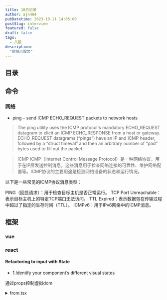 ```yaml
---
title: 10月记录
author: ajn404
pubDatetime: 2023-10-11 14:05:00
postSlug: interview
featured: false
draft: false
tags:
  - 八股
description:
  "前端八股文"
---
```


## 目录

## 命令

### 网络

- ping – send ICMP ECHO_REQUEST packets to network hosts
>  The ping utility uses the ICMP protocol's mandatory ECHO_REQUEST datagram to elicit an ICMP ECHO_RESPONSE from a host or gateway.  ECHO_REQUEST datagrams
     (“pings”) have an IP and ICMP header, followed by a “struct timeval” and then an arbitrary number of “pad” bytes used to fill out the packet. 

> ICMP
ICMP（Internet Control Message Protocol）是一种网络协议，用于在IP层发送控制消息。这些消息用于检查网络连接的可靠性、维护网络配置等。ICMP协议的主要用途是检测网络设备的状态和运行情况。

以下是一些常见的ICMP协议消息类型：

PING（回显请求）：用于检查目标主机是否正常运行。
TCP Port Unreachable：表示目标主机上的特定TCP端口无法访问。
TTL Expired：表示数据包在传输过程中超过了指定的生存时间（TTL）。
ICMPv6：用于IPv6网络中的ICMP消息。

## 框架

### vue



### react

#### Refactoring to input with State

- 1.Identify your component’s different visual states

通过props控制虚拟dom

<details>
<summary>from.tsx</summary>
```tsx
export default function Form({
  status = 'empty'
}) {
  if (status === 'success') {
    return <h1>That's right!</h1>
  }
  return (
    <>
      <h2>City quiz</h2>
      <p>
        In which city is there a billboard that turns air into drinkable water?
      </p>
      <form>
        <textarea disabled={
          status === 'submitting'
        } />
        <br />
        <button disabled={
          status === 'empty' ||
          status === 'submitting'
        }>
          Submit
        </button>
        {status === 'error' &&
          <p className="Error">
            Good guess but a wrong answer. Try again!
          </p>
        }
      </form>
      </>
  );
}
```
</details>

<details>
<summary>App.ts</summary>
```ts
import Form from './Form.js';

let statuses = [
  'empty',
  'typing',
  'submitting',
  'success',
  'error',
];

export default function App() {
  return (
    <>
      {statuses.map(status => (
        <section key={status}>
          <h4>Form ({status}):</h4>
          <Form status={status} />
        </section>
      ))}
    </>
  );
}
```
</details>


- 2.Determine what triggers those state changes
- 3.Represent the state in memory with useState

```js
const [answer, setAnswer] = useState('');
const [error, setError] = useState(null);
```

- 4.Remove any non-essential state variables 
- 5 .Connect the event handlers to set state

<details>
<summary>App.ts</summary>

```ts
import { useState } from 'react';

export default function Form() {
  const [answer, setAnswer] = useState('');
  const [error, setError] = useState(null);
  const [status, setStatus] = useState('typing');

  if (status === 'success') {
    return <h1>That's right!</h1>
  }

  async function handleSubmit(e) {
    e.preventDefault();
    setStatus('submitting');
    try {
      await submitForm(answer);
      setStatus('success');
    } catch (err) {
      setStatus('typing');
      setError(err);
    }
  }

  function handleTextareaChange(e) {
    setAnswer(e.target.value);
  }

  return (
    <>
      <h2>City quiz</h2>
      <p>
        In which city is there a billboard that turns air into drinkable water?
      </p>
      <form onSubmit={handleSubmit}>
        <textarea
          value={answer}
          onChange={handleTextareaChange}
          disabled={status === 'submitting'}
        />
        <br />
        <button disabled={
          answer.length === 0 ||
          status === 'submitting'
        }>
          Submit
        </button>
        {error !== null &&
          <p className="Error">
            {error.message}
          </p>
        }
      </form>
    </>
  );
}

function submitForm(answer) {
  // Pretend it's hitting the network.
  return new Promise((resolve, reject) => {
    setTimeout(() => {
      let shouldError = answer.toLowerCase() !== 'lima'
      if (shouldError) {
        reject(new Error('Good guess but a wrong answer. Try again!'));
      } else {
        resolve();
      }
    }, 1500);
  });
}
```
</details>

#### [useReducer](https://react.dev/learn/extracting-state-logic-into-a-reducer#comparing-usestate-and-usereducer)

## canvas

### 绘制三角形或多边形


<details>
<summary>index.js</summary>
```js
   const canvas = document.getElementById('myCanvas');
   const ctx = canvas.getContext('2d');
   // 绘制三角形
   ctx.beginPath();
   ctx.moveTo(10, 10);
   ctx.lineTo(50, 100);
   ctx.lineTo(10, 150);
   ctx.closePath();
   ctx.fillStyle = 'blue';
   ctx.fill();

   // 绘制多边形
   ctx.beginPath();
   ctx.moveTo(150, 10);
   ctx.lineTo(200, 50);
   ctx.lineTo(150, 100);
   ctx.lineTo(100, 50);
   ctx.closePath();
   ctx.fillStyle = 'red';
   ctx.fill();
```

</details>
<canvas id="myCanvas" class="h-[100px] w-[100px] bg-[#000]"/>

## 基础

### 防抖

 n 秒内函数只会执行一次
```js
function debounce(fn, timing) {
  let timer;
  return function() {
    clearTimeout(timer);
    timer = setTimeout(() => {
      fn();
    }, timing);
  }
}
```
常用于限制函数的执行频率，从而提高性能。例如，在滚动事件处理程序中，可能会触发一个函数来重新获取页面内容，但这个函数可能会被频繁触发，导致性能下降。使用 throttle 函数可以解决这个问题，确保在滚动事件触发后的 timing 时间间隔内只执行一次函数。

```
const debounce = (fn, delay) => {
    let timer;
    return ()=>{
        clearTimeout(timer);
        timer = setTimeout(()=>{
            fn();
        }, delay);
    }
}
```

常用于避免事件处理程序或函数被频繁触发，从而提高性能。例如，在搜索输入框中，当用户输入时，可能会触发一个搜索函数，但这个函数可能会被频繁触发，导致性能下降。使用 debounce 函数可以解决这个问题，确保搜索函数只在用户停止输入后的 delay 毫秒后执行。

### 节流

```js
function throttle(fn, timing) {
  let trigger;
  return function() {
    if (trigger) return;
    trigger = true;
    fn();
    setTimeout(() => {
      trigger = false;
    }, timing);
  }
}
```


### Async/Await 如何通过同步的方式实现异步

generate 

```js
var fetch = require("node-fetch");

function *gen() { // 这里的 * 可以看成 async
  var url = "https://api.github.com/users/github";
  var result = yield fetch(url); // 这里的 yield 可以看成 await
  console.log(result.bio);
}

var g = gen();
var result = g.next();
result.value.then(data => data.json()).then(data  => g.next(data));
```

### 实现(5).add(3).minus(2)功能

```js
Number.prototype.add = function(num) {
    return this+num
}
Number.prototype.minus = function(num) {
    return this-num
}
Number.prototype.multiply = function(num) {
    return this*num
}
Number.prototype.divide = function(num) {
    return this/num
}
```

### 1=='1'

在JavaScript中，当你将一个字符串（如 "1"）与一个整数（如 1）进行比较时，JavaScript会自动将字符串转换为数字类型。这种隐式类型转换通常被称为类型转换。

在这个例子中，1 == '1' 的结果为 true，因为JavaScript将字符串 "1" 转换为数字 1，然后比较它们是否相等。

这种隐式类型转换可能会导致一些问题，因为它可能会导致意外的错误。例如，如果你将一个字符串（如 "1"）传递给一个接受整数参数的函数，但该函数在处理该参数时没有考虑到可能的数据类型，那么可能会导致错误。

为了避免这种情况，你可以显式地将字符串转换为数字类型，例如：

```js
const str = "1";
const num = parseInt(str, 10); // 将字符串转换为数字，第二个参数指定数字的进制（10表示十进制）

if (num == 1) {
 console.log("true");
}
```

或者，如果你要将数字类型转换为字符串类型，可以使用 toString() 方法：

```
const num = 1;
const str = num.toString(); // 将数字转换为字符串

if (str == "1") {
 console.log("true");
}
```

总之，为了避免隐式类型转换可能带来的问题，最好是在比较和转换数据时显式地使用适当的类型转换方法。

### 变量提升,块级作用域

```js
for(var i =0;i<10;++i){
setTimeout(()=>{console.log(i)})
                      }

                      //10*10
```

```js
for(let i =0;i<10;++i){
setTimeout(()=>{console.log(i)})
                      }

                      //0-9
```


或者直接使用立即执行函数 IIFEFE

```js
for(var i =0;i<10;++i){
setTimeout(()=>{console.log(i)})
                      }

                      //10*10

```

### 没有宏任务了？

微任务队列（micro task queue）是一种用于处理异步操作的技术，它允许在浏览器执行JavaScript代码时能够同时处理多个任务。这些任务可以是任何需要长时间运行或需要等待的数据库操作、AJAX请求或其他异步操作。

在现代浏览器中，有一个内置的微任务队列，称为Promise。当使用async/await或async函数时，浏览器会自动使用Promise来处理异步操作。Promise是一种状态机，它可以记住之前完成的任务，并在新任务完成时更新其状态。

除了Promise，还有其他一些库和框架，如setTimeout、setInterval、requestAnimationFrame等，也可以用于创建微任务队列。这些库提供了一些更高级的功能，如错误处理、任务取消等。

总之，微任务队列是处理异步操作的一种强大技术，它允许浏览器在执行JavaScript代码时同时处理多个任务，从而提高应用程序的性能和响应能力。

[看这里](https://www.jsv9000.app/)


### 数组的reduce方法

### 闭包：闭包是指一个函数可以访问其词法环境中的变量，即使函数执行完毕，这些变量仍然占用内存。

JavaScript闭包是指一个函数可以访问其词法环境中的变量，即使函数执行完毕，这些变量仍然占用内存。闭包可以实现以下功能：

- 私有变量和函数：通过闭包，可以将函数内部的变量和函数封装为私有，防止外部访问。
- 保持变量状态：闭包可以保存函数外部变量的一个副本，即使函数外部变量被重新赋值，闭包中的变量仍然保持之前的状态。
- 实现柯里化（Currying）：柯里化是指将多参数函数转换为一系列单参数函数的过程，闭包可以帮助实现柯里化。
- 实现事件处理程序和回调函数：闭包可以实现事件处理程序和回调函数，这些函数可以访问事件处理程序的上下文对象和事件对象。
- 实现模块化：通过闭包，可以将一组相关的函数和数据封装到一个对象中，从而实现模块化。

总之，闭包是JavaScript中一种强大的编程技术，可以帮助实现私有变量和函数、保持变量状态、实现柯里化、事件处理程序和回调函数、模块化等功能。

todo



### gc
浏览器 garbage collection（GC）机制是指浏览器在运行时自动清理内存的机制。它是一种优化技术，旨在释放不再需要的内存，从而提高应用程序的性能和响应能力。

浏览器GC机制的主要目的是：

清除不再使用的对象和内存。
释放内存，以便为新的对象分配更多的空间。
减少内存碎片。
浏览器GC机制的实现方式因浏览器而异，但通常包括以下几个步骤：

标记阶段：标记所有活动对象，并将它们划分为可回收和不可回收两部分。
引用阶段：清除所有不可回收对象的引用，使它们变得可回收。
清理阶段：回收所有可回收对象。
需要注意的是，浏览器GC机制不是实时的，而是在一定时间间隔内自动执行。浏览器GC机制的执行时间通常取决于浏览器和操作系统的性能，以及应用程序的内存使用情况。

总之，浏览器GC机制是指浏览器在运行时自动清理内存的机制，旨在释放不再需要的内存，从而提高应用程序的性能和响应能力。


内存泄漏是指在应用程序中，由于某些原因，导致内存分配不正确，导致内存占用无法被垃圾回收器回收。这可能会导致应用程序崩溃、性能下降或内存不足等问题。

内存泄漏通常是由于以下原因之一：

- 全局变量：在函数外部声明的变量成为全局变量，即使函数执行完毕，全局变量仍然占用内存。
- 闭包：闭包是指一个函数可以访问其词法环境中的变量，即使函数执行完毕，这些变量仍然占用内存。
- 循环引用：两个对象互相引用，导致内存占用无法被垃圾回收器回收。
- 定时器：定时器没有正确地清除，导致内存占用无法被垃圾回收器回收。
- 未清除的DOM元素：未正确清除的DOM元素占用内存，导致内存占用无法被垃圾回收器回收。
- 未清除的CSS样式：未正确清除的CSS样式占用内存，导致内存占用无法被垃圾回收器回收。


### v-for 的key

在 Vue 中，使用 v-for 指令遍历数组或其他可迭代对象时，需要提供一个唯一的标识符（key）来标识每个元素。这个 key 用于跟踪每个元素的状态，从而在数据发生变化时能够正确地更新视图。

*key 的作用类似于 CSS 选择器，它可以帮助 Vue 更准确地找到需要更新的元素，从而提高性能。当数据发生变化时，Vue 可以通过比较新旧数据中的 key 值来判断哪些元素需要更新，哪些可以复用。*

在 Vue 2 中，key 默认使用数组的索引值作为 key。在 Vue 3 中，key 默认为数组的第一个属性或对象的唯一属性。


### 301与302

状态码 302 和 301 是 HTTP 协议中用来表示重定向的两种状态码。

状态码 302 Found（找到）表示请求的资源已经被临时移动到另一个位置，并且将来可能会将返回这个资源。新的资源位置会在 HTTP 头部中的 "Location" 字段中给出。客户端应该在收到 302 响应时，重新发起请求到指定的新位置。

状态码 301 Moved Permanently（永久移动）表示请求的资源已经被永久移动到另一个位置。客户端应该在收到 301 响应时，将旧资源的位置记录下来，并将新的位置作为 future requests 的默认位置。

HTTP 头部中的 "Location" 字段用于告诉客户端重定向的目标 URL。客户端收到 302 响应时，应该在下次请求时使用这个 URL。客户端收到 301 响应时，应该在下次请求时使用这个 URL，并将旧资源的位置记录下来。

需要注意的是，状态码 302 和 301 的区别在于，当客户端收到 302 响应时，它需要重新发起请求；而当客户端收到 301 响应时，它不需要重新发起请求，因为资源已经被永久移动。因此，在实际应用中，可以根据具体需求选择使用 302 或 301 来进行重定向。



### js用reduce反转字符串

在 JavaScript 中，可以使用数组的 reduce() 方法来反转字符串。reduce() 方法接受一个回调函数作为参数，回调函数有四个参数：累加器（accumulator），当前值（currentValue），当前索引（currentIndex），源数组（array）。回调函数的返回值将作为累加器的新值，最后 reduce() 方法返回累加器的结果。

下面是一个使用 reduce() 方法反转字符串的示例：

```js
const str = 'Hello, world!';
const reversedStr = str.split('').reduce((accumulator, currentValue) => {
 return currentValue + accumulator;
}, '');

console.log(reversedStr); // 输出：!dlrow ,olleH
```

在这个示例中，我们首先将字符串分割成数组，然后使用 reduce() 方法将数组中的每个元素从后向前拼接成一个新的字符串。回调函数的第一个参数 accumulator 表示累加器，它初始值为空字符串。每次迭代时，回调函数将当前值 currentValue 添加到累加器的末尾，然后将累加器的新值赋值给 accumulator。最后，reduce() 方法返回累加器的结果，即反转后的字符串。

需要注意的是，reduce() 方法只能接受一个累加器参数，因此不能直接将字符串作为第一个参数传递给 reduce() 方法。我们需要先将字符串分割成数组，然后将数组作为参数传递给 reduce() 方法。




## 场景

### 控制多人同时编辑的技术

- 实时数据库（Real-time Database）：使用实时数据库，如 Firebase 或 RealtimeDB，可以将数据实时同步到多个客户端。这使得用户可以在多个设备上实时查看和编辑相同的数据。
- 实时通信服务（Real-time Communication Services）：使用实时通信服务，如 Google Hangouts、Microsoft Teams 或 Slack，可以在多个设备上实时沟通和协作。这使得用户可以在多个浏览器窗口中同时编辑和讨论同一个文档。
- 实时应用程序（Real-time Applications）：使用实时应用程序，如 Google Docs、Microsoft Word 或 Google Sheets，可以在多个设备上实时编辑和查看同一个文档。这使得用户可以在多个浏览器窗口中同时编辑和查看同一个文档。
- 分布式计算（Distributed Computing）：使用分布式计算，如 Apache Spark、Hadoop 或 Flink，可以将数据实时同步到多个节点，以便在多台计算机上实时处理和分析数据。
- 分布式文件系统（Distributed File System）：使用分布式文件系统，如 Amazon S3、Google Cloud Storage 或 Azure Blob Storage，可以将文件实时同步到多个节点，以便在多台计算机上实时访问和编辑文件。

这些技术都可以实现多人同时编辑，具体选择哪种技术取决于具体应用的需求和场景。

### 项目如何防止xss攻击，分前后端角度

防止XSS攻击（跨站脚本攻击）的方法有很多，下面是前后端分别可以采取的措施：

前端防止XSS攻击：

- 使用浏览器的内置过滤器：浏览器会自动过滤掉大部分XSS攻击，如 script 等特殊字符。
- 使用编码：将用户输入的数据进行编码，如 escape() 或 encodeURIComponent()，使其不能被解释为恶意脚本。
- 使用标签属性：将用户输入的数据作为属性值，而不是作为标签内容，这样可以减少被解释为恶意脚本的可能。
- 使用自定义模板引擎：自定义模板引擎可以对用户输入进行更严格的过滤，防止XSS攻击。
- 使用输入验证：对用户输入进行验证，确保输入的数据符合预期的格式和范围。
- 使用输出过滤器：对输出数据进行过滤，确保输出数据中不包含任何恶意脚本。

后端防止XSS攻击：

- 使用编码库：使用编码库，如PHP的htmlspecialchars()，可以自动过滤掉恶意脚本。
- 使用参数化查询：使用参数化查询，可以防止SQL注入攻击，同时防止XSS攻击。
- 使用输出过滤器：对输出数据进行过滤，确保输出数据中不包含任何恶意脚本。
- 使用过滤库：使用过滤库，如PHP的filter_var()，可以对用户输入进行更严格的过滤，防止XSS攻击。
- 使用输入验证：对用户输入进行验证，确保输入的数据符合预期的格式和范围。
- 使用输出编码：对输出数据进行编码，可以防止被解释为恶意脚本。

总之，前后端都要采取一系列措施来防止XSS攻击，以确保用户输入的安全性。




## 浏览器渲染原理


浏览器的渲染原理可以简单地描述为以下几个步骤:

### 解析 HTML:

浏览器将 HTML 文档解析成 DOM(文档对象模型)树,以便浏览器可以理解和操作 HTML 元素。

浏览器解析 HTML 时使用的方案主要有两种：SAX 和 DOM。

SAX（Simple API for XML）解析器：SAX 解析器是一种基于事件驱动的解析方式，它会将 HTML 文件分割成一系列的事件，然后逐个处理这些事件。SAX 解析器不会将整个 HTML 文档加载到内存中，因此非常适合处理大型的 HTML 文档。SAX 解析器的主要缺点是，它不支持在解析过程中修改 DOM（Document Object Model，文档对象模型）。
DOM（Document Object Model）解析器：DOM 解析器会将 HTML 文件解析成 DOM 树，然后通过 DOM API 进行操作。DOM 解析器会将整个 HTML 文档加载到内存中，因此适用于需要对 HTML 文件进行复杂操作的场景。DOM 解析器的主要优点是支持在解析过程中修改 DOM，但可能会导致解析速度变慢。
在实际应用中，浏览器通常会根据 HTML 文档的大小和复杂程度选择合适的解析方式。对于较小的 HTML 文档，SAX 解析器更为高效；而对于较大的 HTML 文档，DOM 解析器更为高效。此外，浏览器可能会在解析过程中自动切换解析方式，以提高性能。

需要注意的是，尽管 DOM 解析器支持在解析过程中修改 DOM，但在解析完成后，浏览器可能会对 DOM 进行优化，例如清除不再需要的节点、压缩 DOM 等，以减小内存占用和提高性能。因此，在实际应用中，尽量使用 DOM 解析器，并在解析完成后进行优化。


### 解析 CSS:
浏览器将 CSS 样式表解析成 CSSOM(样式对象模型)树,以便浏览器可以理解和应用 CSS 规则。

### 构建渲染树:

浏览器将 DOM 和 CSSOM 合并成一个渲染树,以便浏览器可以绘制屏幕上的内容。

### 布局:

浏览器使用布局引擎计算渲染树中每个节点的宽度和高度,以便将它们放置在屏幕上的适当位置。
### 绘制:

浏览器使用 GPU(图形处理单元)绘制渲染树中的每个节点,以便将它们显示在屏幕上。

### 重排和重绘:

如果渲染树中的某个节点发生了变化,例如,元素的属性或内容发生了变化,那么浏览器将重新计算渲染树,并重新绘制屏幕上的内容。这个过程被称为重排。如果只是修改了某个节点的属性,例如,修改了它的样式或大小,那么浏览器将只重新计算需要重新绘制的部分,这个过程被称为重绘。
浏览器渲染过程的复杂性在于,它需要同时处理 HTML、CSS 和布局。此外,浏览器需要处理多种设备类型和屏幕尺寸,以确保网页在不同设备和屏幕上都能正常显示。因此,浏览器的渲染原理可以被视为一种复杂的高级算法。


### 网络内容拦截

从网络的角度来看，拦截内容通常是通过路由器、代理服务器等网络设备实现的。这些设备可以对网络通信进行拦截和处理，从而实现内容的过滤、篡改、拦截等操作。

以路由器为例，路由器可以作为网络通信的入口和出口，可以将网络通信中的数据包进行拦截和处理。当数据包从一台计算机发出，经过路由器，到达目标计算机时，路由器可以对数据包进行查看、修改或丢弃等操作。如果路由器对数据包进行了拦截和处理，数据包将不会到达目标计算机，从而实现内容的过滤、篡改、拦截等操作。

除了路由器之外，代理服务器也可以实现内容的拦截和处理。代理服务器可以作为网络通信的转发器，可以将网络通信中的数据包进行拦截和处理，然后转发到目标计算机。代理服务器可以实现对内容的过滤、篡改、拦截等操作，从而实现对网络通信的掌控。

总之，拦截内容的实现可以通过路由器、代理服务器等网络设备来实现，这些设备可以对网络通信中的数据包进行查看、修改或丢弃等操作，从而实现内容的过滤、篡改、拦截等操作。

## 算法

### js写算法需要提前掌握

以下是一些在编写JavaScript代码时需要提前掌握的方法、函数和技巧：

#### 变量声明和方法
在JavaScript中，变量声明非常重要。可以使用var、let和const关键字声明变量。其中，let关键字声明的变量具有块级作用域，而const关键字声明的变量不可更改。

此外，方法（函数）在JavaScript中是非常重要的。可以使用function关键字定义方法，并使用参数传递数据。方法可以返回值，也可以不返回值。

#### 对象和数组
JavaScript中可以使用对象（Object）和数组（Array）来存储和操作数据。对象可以使用点（.）或方括号（[]）访问属性，数组可以使用索引访问元素。

#### 条件语句和循环
条件语句（如if、else if、else）用于根据条件执行不同的代码块。循环语句（如for、while、do-while）用于重复执行一段代码。

#### 函数和模块
JavaScript中可以使用函数来封装一段代码，使其更易于维护和 reuse。模块（module）是一种组织代码的方法，可以将相关功能分组在一起。

#### 箭头函数和箭头操作符
箭头函数是一种简洁的函数定义方式，可以简化代码。箭头操作符（=>）用于将函数的返回值与参数绑定在一起。

#### Promise和async/await
Promise是一种处理异步操作的方法，可以确保异步操作按预期进行。async/await是ES2017中引入的新语法，用于简化异步编程。

#### 数组方法
JavaScript提供了许多数组方法，如push、pop、shift、unshift、splice、sort、reverse等，这些方法可以方便地对数组进行操作。

#### 字符串方法
JavaScript提供了许多字符串方法，如toUpperCase、toLowerCase、substring、slice、indexOf、lastIndexOf、trim等，这些方法可以方便地对字符串进行操作。

#### 正则表达式
JavaScript提供了正则表达式来处理字符串。可以使用RegExp构造函数创建正则表达式对象，并使用正则表达式的方法来匹配和替换字符串。

#### 全局对象和内置函数
JavaScript中有许多全局对象和内置函数，如window、document、console、Math、Date等。这些对象和函数可以方便地进行浏览器操作和数据处理。




### exam


#### 1.二分查找(简单)
> 输入不重复有序整数数组，使用空格隔开。查找特定整数，返回数组下标。不存在则返回-1。

```js
function findIndex(arr, target) {
 let left = 0;
 let right = arr.length - 1;

 while (left <= right) {
   const mid = Math.floor((left + right) / 2);

   if (arr[mid] === target) {
     return mid;
   } else if (arr[mid] < target) {
     left = mid + 1;
   } else {
     right = mid - 1;
   }
 }
 return -1;
}
const arr = [1, 3, 5, 7, 9];
const target = 5;

console.log(findIndex(arr, target)); // 输出：2
```

#### 2.HJ12字符串反转/HJ11数字颠倒/HJ106 字符逆序

```js
const readline = require("readline");
const rl = readline.createInterface({
    input: process.stdin,
    output: process.stdout,
});

rl.on("line", function (line) {
    console.log(line.split('').reverse().join(''));
});
```

*`line.split('').reverse().join('')`*


#### 3.HJ54 表达式求值

如果能使用eval的话会很简单
```js
const rl = require("readline").createInterface({ input: process.stdin });
var iter = rl[Symbol.asyncIterator]();
const readline = async () => (await iter.next()).value;

void async function () {
    // Write your code here
    while(line = await readline()){
        let res = eval(line);
    }
}()

```

#### 4.HJ76 尼科彻斯定理

```js
const rl = require("readline").createInterface({ input: process.stdin });
var iter = rl[Symbol.asyncIterator]();
const readline = async () => (await iter.next()).value;

void async function () {
    // Write your code here
    while(line = await readline()){
        let num =Number(line);
        let res = []
        let mid = Math.pow(num,3)/num;
        for(let i= 0;i<num;i++){
            res.push(mid+1-(num/2-i)*2);
        }
        console.log(res.join('+'));

    }
}()

```

#### 5.HJ75 公共子串计算

给定两个只包含小写字母的字符串，计算两个字符串的最大公共子串的长度。
注：子串的定义指一个字符串删掉其部分前缀和后缀（也可以不删）后形成的字符串。

输入:asdfas
werasdfaswer

输出:6

```js
    const rl = require("readline").createInterface({ input: process.stdin });
    var iter = rl[Symbol.asyncIterator]();
    const readline = async () => (await iter.next()).value;
    void async function () {
        // Write your code here
        let str = []
        while(line = await readline()){
            str.push(line);
        }
        let str_1=str[0];
        let str_2=str[1];
        let short = str_1.length>str_2.length?str_2:str_1;
        let long = str_1.length>str_2.length?str_1:str_2;
        let max = 0;
        let dp = new Array(short.length);
        for(let i=0;i<short.length;i++){
            dp[i] = new Array(long.length).fill(0);
            for(let j=0;j<long.length;j++){
                if(short[i]===long[j]){
                    if(i>0&&j>0){
                        dp[i][j] = dp[i-1][j-1]+1;
                    }
                    else{
                    dp[i][j]=1;
                    }
                }else{
                    dp[i][j]=0;
                }
                if(max<dp[i][j]){
                    max=dp[i][j];
                }
            }
        }
        console.log(max);       
    }()
```


#### 6.求最大连续bit数(位运算)

求一个int类型数字对应的二进制数字中1的最大连续数，例如3的二进制为00000011，最大连续2个1

输入：
200
输出：
2
说明：
200的二进制表示是11001000，最多有2个连续的1。 


```js
const rl = require("readline").createInterface({ input: process.stdin });
var iter = rl[Symbol.asyncIterator]();
const readline = async () => (await iter.next()).value;

void async function () {
    // Write your code here
    while(line = await readline()){
        let num = Number(line);
        let max =0;
        let temp =0;
        while(num){
            console.log(num,num%2);
            if(num%2===1){
                temp++;
            }
            else{
                temp =0;
            }
            if(temp>=max){
                max = temp;
            }
            num = num >>1;
        }
        console.log(max);
    }
}()


```


#### 7.HJ85 最长回文子串(字符串,穷举)


给定一个仅包含小写字母的字符串，求它的最长回文子串的长度。
所谓回文串，指左右对称的字符串。
所谓子串，指一个字符串删掉其部分前缀和后缀（也可以不删）的字符串

```js
const rl = require("readline").createInterface({ input: process.stdin });
var iter = rl[Symbol.asyncIterator]();
const readline = async () => (await iter.next()).value;

void async function () {

    function isHui(s){
        return s.split('').reverse().join('')===s;
    }

    // Write your code here
    while(line = await readline()){
        let tokens = line.split(' ');
        if(line.length<3){
            console.log(line.length)
        }
        let max =2;
        for (let i=2;i<line.length;i++){
            
            let left =i-1;
            let right =i+1;

            while(line[left]===line[i]&&left>=0){
                left--;
            }
            while(line[right]===line[i]&&right<line.length){
                right++;
            }
            let sum = right-left-1;
            while(line[left]===line[right]&&left>=0&&right<line.length){
                left--;
                right++;
                sum+=2;
            }
            if(sum>max){
                max=sum
            }
        }
        console.log(max)
    }
}()

```



#### [8.HJ100 等差数列](https://www.nowcoder.com/practice/52d382c2a7164767bca2064c1c9d5361?tpId=37&rp=1&ru=%2Fta%2Fhuawei&qru=%2Fta%2Fhuawei%2Fquestion-ranking&tab=answerKey&difficulty=&judgeStatus=&tags=&title=&sourceUrl=&gioEnter=menu)
等差数列 2，5，8，11，14。。。。
（从 2 开始的 3 为公差的等差数列）
输出求等差数列前n项和

```js
const rl = require("readline").createInterface({ input: process.stdin });
var iter = rl[Symbol.asyncIterator]();
const readline = async () => (await iter.next()).value;

void async function () {
    // Write your code here
    while(line = await readline()){
        let n =Number(line);
        let res = Math.pow(n,2)*3/2+n/2;
        console.log(res);
    }
}()

```

#### 9.HJ87 密码强度等级


```js
const rl = require("readline").createInterface({ input: process.stdin });
var iter = rl[Symbol.asyncIterator]();
const readline = async () => (await iter.next()).value;

void async function () {
    // Write your code here
    while(line = await readline()){
        
        let count =0;
        let len = line.length;
        if(len<1){
            console.log("VERY_WEAK");
            return;
        }

        {
            if(len<=4){
                count+=5;
            }
            else if(len<=7){
                count+=10;
            }
            else{
                count+=25;
            }
        }

        let hasLetter =false;
        let hasAllLetter = false;

        if(new RegExp("[a-z,A-Z]","g").test(line))
        {
            hasLetter =true;
            if(line.toUpperCase()===line||line.toLowerCase()===line){
                count+=10;
            }
            else{
                hasAllLetter=true;
                count+=20;
            }
        }

        let hasNum =false;

        if(new RegExp("[0-9]","g").test(line))
        {
            hasNum = true;
            let match_num = line.matchAll(/[0-9]/g);
            let flag = 0;
            while(!match_num.next().done){
                flag++
            }

            if(flag>1){
                count+=20;
            }
            else{
                count+=10;
            }
        }

        let hasSig = false;
        //符号
        if(new RegExp(/[\x21-\x2F,\x3A-\x40,\x5B-\x60,\x7B-\x7E]/,"g").test(line))
        {
            hasSig =true;
            let match_num = line.matchAll(/[\x21-\x2F,\x3A-\x40,\x5B-\x60,\x7B-\x7E]/g);
            let flag = 0;
            while(!match_num.next().done){
                flag++
            }

            if(flag>1){
                count+=25;
            }
            else{
                count+=10;
        }
        }
        if(hasLetter&&hasNum){
            if(hasAllLetter&&hasSig){
                count+=5;
            }else if(hasSig){
                count+=3
            }else
            count+=2
        }

        console.log(count>=90?"VERY_SECURE":count>=80?"SECURE":count>=70?"VERY_STRONG":count>=60?"STRONG":count>=50?"AVERAGE":count>=25?"WEAK":"VERY_WEAK");
    }
}()


```



#### 10. HJ10 字符个数统计(开始中等题，虽然这是一道简单题)

> 编写一个函数，计算字符串中含有的不同字符的个数。字符在 ASCII 码范围内( 0~127 ，包括 0 和 127 )，换行表示结束符，不算在字符里。不在范围内的不作统计。多个相同的字符只计算一次
例如，对于字符串 abaca 而言，有 a、b、c 三种不同的字符，因此输出 3 。


```js
const rl = require("readline").createInterface({ input: process.stdin });
var iter = rl[Symbol.asyncIterator]();
const readline = async () => (await iter.next()).value;

void async function () {
    // Write your code here
    while(line = await readline()){
        let tokens = line.split('');
        let list  = [...new Set(tokens)];
        console.log(list.length);
        
    }
}()
```

#### 11.HJ46 截取字符串


```js
const rl = require("readline").createInterface({ input: process.stdin });
var iter = rl[Symbol.asyncIterator]();
const readline = async () => (await iter.next()).value;

void async function () {
    let res =[]
    // Write your code here
    while(line = await readline()){
        res.push(line)
        
    }

    console.log(res[0].slice(0,parseInt(res[1])))
}()

```


#### 12.HJ60 查找组成一个偶数最接近的两个素数

任意一个偶数（大于2）都可以由2个素数组成，组成偶数的2个素数有很多种情况，本题目要求输出组成指定偶数的两个素数差值最小的素数对。

要判断一个数是否为素数，可以使用以下方法：

遍历从 2 到该数本身的所有整数，判断它们是否能被该数整除。
如果该数能被其中任意一个整数整除，则该数不是素数。
如果该数不能被任何整数整除，则该数是素数。




```js
const rl = require("readline").createInterface({ input: process.stdin });
var iter = rl[Symbol.asyncIterator]();
const readline = async () => (await iter.next()).value;

void (async function () {
    // Write your code here

    function isSu(n) {
        if (n >= 2) {
            for (let i = 2; i < Math.ceil(n / 2); i++) {
                if (n % i == 0) {
                    return false;
                }
            }
            return true;
        } else {
            return false;
        }
    }
    while ((line = await readline())) {
        let mid = Number(line) / 2;
        let l = 0,
            g = 0;
        for (let i = 0; i < mid; i++) {
            // console.log(isSu(mid-i),isSu(mid+i),mid,i)
            if (isSu(mid - i) && isSu(mid + i)) {
                l = mid - i;
                g = mid + i;
                console.log(l);
                console.log(g);
                return;
            }
        }
    }
})();
```

#### 13.HJ40 统计字符

输入一行字符，分别统计出包含英文字母、空格、数字和其它字符的个数


```js
const rl = require("readline").createInterface({ input: process.stdin });
var iter = rl[Symbol.asyncIterator]();
const readline = async () => (await iter.next()).value;

void async function () {
    // Write your code here
    while(line = await readline()){
        let sl = 0;
        let sk = 0;
        let sn = 0;

        let match_l = line.toLowerCase().matchAll(/[a-z]/g);
        while(!match_l.next().done){
            sl++
        };
        
        let match_k = line.matchAll(" ");
        while(!match_k.next().done){
            sk++
        };

         let match_n = line.matchAll(/[0-9]/g);
        while(!match_n.next().done){
            sn++
        };
        console.log("%d\n%d\n%d\n%d",sl,sk,sn,line.length-sl-sk-sn)
    }
}()

```


#### 14.Hj14 字符串排序


```js
const rl = require("readline").createInterface({ input: process.stdin });
var iter = rl[Symbol.asyncIterator]();
const readline = async () => (await iter.next()).value;

void async function () {
    let lsit = [];
    // Write your code here
    while(line = await readline()){
        lsit.push(line);
    }
    let n = lsit.shift();
    lsit = lsit.sort()
    for(let i =0;i<Number(n);i++){
        console.log(lsit[i]);
    }

}()

```

#### 15.HJ5 进制转换

写出一个程序，接受一个十六进制的数，输出该数值的十进制表示。

```js
const rl = require("readline").createInterface({ input: process.stdin });
var iter = rl[Symbol.asyncIterator]();
const readline = async () => (await iter.next()).value;

void async function () {
    // Write your code here
    while(line = await readline()){
        console.log(parseInt(line,16))
    }
}()

```


#### 16. HJ59 找出字符串中第一个只出现一次的字符

找出字符串中第一个只出现一次的字符

输入：
asdfasdfo

输出：
o

```js
const rl = require("readline").createInterface({ input: process.stdin });
var iter = rl[Symbol.asyncIterator]();
const readline = async () => (await iter.next()).value;

void async function () {
    // Write your code here
    while(line = await readline()){
        let lines = line.split('');
        let newStr = [...new Set(lines)];
        for(let i = 0 ;i<newStr.length;i++){
            let tag = 0;
            while(lines.indexOf(newStr[i])!==-1){
                lines.splice(lines.indexOf(newStr[i]),1);
                tag++;
            }
            if(tag===1){
                console.log(newStr[i])
                return;
            }
        }
    }
    console.log(-1)
}()

```


使用match会更妙一点

```js
  while ((line = await readline())) {
        try {
            let unfind = true;
            for (const i of line) {
                if (line.match(new RegExp(i, "g")).length === 1) {
                    unfind = false;
                    console.log(i);
                    break;
                }
            }
            if (unfind) {
                console.log(-1);
            }
        } catch (e) {}
    }
```

在 JavaScript 中，可以使用 break 语句来跳出 for...of 循环。当 for...of 循环执行到 break 语句时，循环会立即停止，不再执行循环内剩余的代码。

注意，break 语句只会跳出当前循环，不会跳出外层循环。如果需要在循环内跳出所有循环（包括外层循环），可以使用 return 语句。


#### 17.HJ81 字符串字符匹配

判断短字符串S中的所有字符是否在长字符串T中全部出现。

```js
const rl = require("readline").createInterface({ input: process.stdin });
var iter = rl[Symbol.asyncIterator]();
const readline = async () => (await iter.next()).value;

void async function () {
    let lines = [];
    // Write your code here
    while(line = await readline()){
        lines.push(line);
    }
    // console.log(lines[1].indexOf(lines[0])!==-1)
    let res= true
    lines[0].split('').forEach(item=>{
        if(lines[1].indexOf(item)===-1){
            res = false
        }
    })

    console.log(res)

}()

```


#### 18 力扣简单 破冰游戏

```js
var iceBreakingGame = function(num, target) {
    if(num===1){
        return 0
    }
    let x = iceBreakingGame(num-1,target);
    return (target+x)%num;
};  
```

#### 19 力扣中等 无重复字符的最长子串

```js
/**
 * @param {string} s
 * @return {number}
 */

const isC = (s)=>{
    return [...new Set(s.split(''))].join('')===s;
}
var lengthOfLongestSubstring = function(s) {
    if(s.length<1){
        return 0;
    }
    if(isC(s)){
        return s.length;
    }
    let max =1;
    for(let i=0;i<s.length-1;i++){
        for(j=i;j<s.length;j++){
            let str = s.slice(i,j+1);
            if(!isC(str)){
                if(max<j-i){
                    max=j-i;
                }
                break;
            }
            if(j===s.length-1&&isC(str)){
                if(max<j-i+1){
                    max=j-i+1;
                }
            }
        }
    }
    return max;
};
```

emmm 做复杂了


#### 20.[最长公共前缀](https://leetcode.cn/problems/longest-common-prefix/)

编写一个函数来查找字符串数组中的最长公共前缀。

如果不存在公共前缀，返回空字符串 ""。

```js
/**
 * @param {string[]} strs
 * @return {string}
 */

const compareTowStr = (short,long)=>{
    let str=""
    for(let i=0;i<short.length;i++){
        if(short[i]===long[i]){
            str+=short[i];
        }else{
            break
        }
    }

    return str;
    

}

var longestCommonPrefix = function(strs) {
    if(strs.length===1){
        return strs[0]
    }

    let min = strs[0].length;
    let minStr=strs[0];
    strs.map(str=>{
        if(str.length<min){
            minStr = str;
        }
    })
    let minIndex = minStr.length;
    for(let i=0;i<strs.length;i++){
        let str = compareTowStr(minStr,strs[i]);
        console.log(str);
        if(minIndex>=str.length){
            minIndex = str.length;
            // res = str;
        }
    }
    let res = minStr.slice(0,minIndex);
    return res

};
```


#### 21 [反转字符串中的单词](https://leetcode.cn/problems/reverse-words-in-a-string/)

给你一个字符串 s ，请你反转字符串中 单词 的顺序。

单词 是由非空格字符组成的字符串。s 中使用至少一个空格将字符串中的 单词 分隔开。

返回 单词 顺序颠倒且 单词 之间用单个空格连接的结果字符串。

注意：输入字符串 s中可能会存在前导空格、尾随空格或者单词间的多个空格。返回的结果字符串中，单词间应当仅用单个空格分隔，且不包含任何额外的空格。

```js
/**
 * @param {string} s
 * @return {string}
 */
var reverseWords = function(s) {
    let l = s.match(/[a-z,A-Z,0-9]+/g)
    let res = l.reverse().join(' ').trim()
    return res
};
```

[`String.prototype.match()`](https://developer.mozilla.org/en-US/docs/Web/JavaScript/Reference/Global_Objects/String/match)



#### 22. [字符串中的单词数](https://leetcode.cn/problems/number-of-segments-in-a-string/description/)

```js
/**
 * @param {string} s
 * @return {number}
 */
var countSegments = function(s) {
    return (s.match(/\S+/g)||[]).length;
};
```


#### 23.[581. 最短无序连续子数组](https://leetcode.cn/problems/shortest-unsorted-continuous-subarray/description/)

```js
/**
 * @param {number[]} nums
 * @return {number}
 */
var findUnsortedSubarray = function(nums) {
    let numss = nums.join(',').split(',');
    let l = numss.sort((a,b)=>a-b);
    console.log(l,nums)
    let i_1 = 0;
    let i_2 = 0;
    for(let i =0;i<nums.length;i++){
        if(l[i]!=nums[i]){
            i_1 = i;
            break;
        }
    }
    for(let i =nums.length-1;i>0;i--){
        if(l[i]!=nums[i]){
            i_2 = i;
            break;
        }
    }
    if(i_1===i_2) return 0;

    return i_2-i_1+1;
};
```


#### 24.[1071. 字符串的最大公因子](https://leetcode.cn/problems/greatest-common-divisor-of-strings/description/)

```js
/**
 * @param {string} str1
 * @param {string} str2
 * @return {string}
 */
var gcdOfStrings = function(str1, str2) {
        let short = str1.length<=str2.length?str1:str2;
        let long = str1.length>str2.length?str1:str2;
        if(short.length<2){
            return short;
        }
     

        let res =""
        for(let i=short.length-1;i>=0;i--){
            res=short.slice(0,i+1);
            if(
                short.split(res).join("").trim().length===0&&
                long.split(res).join("").trim().length===0){
                break;
            }
        }
        if(short.split(res).join("").trim().length>0||long.split(res).join("").trim().length>0){
            return ""
        }
        return res
};
```


#### 25[有效括号的嵌套深度](https://leetcode.cn/problems/maximum-nesting-depth-of-two-valid-parentheses-strings/description/)

这题目描述的。。。

```js
var maxDepthAfterSplit = function(seq) {
    let max = [];
    let stack = 0;

for (let i = 0; i < seq.length; i++) {
   if (seq[i] === '(') {
     stack++;
     max.push(stack%2)

   } else{
     let ans = stack % 2;
     stack--;
     max.push(ans)
   }
 }
 return max

}

```

### 真题

#### 1.宜居星球改造计划🌟

2XXX 年，人类通过对火星的大气进行宜居改造分析，使得火星已在理论上具备人类宜居的条件；

由于技术原因，无法一次性将火星大气全部改造，只能通过局部处理形式；

假设将火星待改造的区域为 r o w ∗ c o l u m n row * columnrow∗column 的网格，每个网格有 3 个值，宜居区、可改造区、死亡区，使用 YES、NO、NA 代替：

YES 表示该网格已经完成大气改造；
NO 表示该网格未进行改造，后期可进行改造；
NA 表示死亡区，不作为判断是否改造完成的宜居，无法穿过；
初始化下，该区域可能存在多个宜居区，并且每个宜居区能同时在每个太阳日单位向上下左右四个方向的相邻格子进行扩散，自动将 4 个方向相邻的真空区改造成宜居区；

请计算这个待改造区域的网格中，可改造区是否能全部变成宜居区，如果可以，则返回改造的太阳日天数，不可以则返回-1。



```js
const readline = require("readline");
const rl = readline.createInterface({
  input: process.stdin,
  output: process.stdout,
});

let rows, cols, gridCopy, coordinates;

rl.on("line", (line) => {
  if (!rows) {
    rows = parseInt(line);
    coordinates = [];
  } else if (!cols) {
    cols = line.split(" ").length;
    gridCopy = new Array(rows).fill().map(() => new Array(cols));
    
    for (let i = 0; i < rows; i++) {
      const row = line.split(" ");
      for (let j = 0; j < cols; j++) {
        gridCopy[i][j] = row[j];
      }
      if (i < rows - 1) {
        rl.prompt();
      }
    }
    const noNums = countNoOccurrences();
    let flag = true;
    let day = 0;
    while (noNums !== 0 && flag) {
      for (const coordinate of findYesCoords()) {
        updateAdjElems(coordinate[0], coordinate[1]);
      }
      if (coordinates.length !== 0) {
        updateGridCopy();
        noNums -= coordinates.length;
        coordinates = [];
        day++;
      } else {
        flag = false;
      }
    }
    printDayOrMinusOne(noNums, day);
    rl.close();
  }
});

function countNoOccurrences() {
  let count = 0;
  for (const row of gridCopy) {
    count += row.filter((s) => s === "NO").length;
  }
  return count;
}

function updateAdjElems(i, j) {
  const directions = [
    [-1, 0],
    [1, 0],
    [0, -1],
    [0, 1],
  ];
  for (const dir of directions) {
    const newRow = i + dir[0];
    const newCol = j + dir[1];
    if (
      newRow >= 0 &&
      newRow < rows &&
      newCol >= 0 &&
      newCol < cols &&
      gridCopy[newRow][newCol] === "NO"
    ) {
      gridCopy[newRow][newCol] = "YES";
      coordinates.push([newRow, newCol]);
    }
  }
}

function findYesCoords() {
  const yesCoords = [];
  for (let i = 0; i < rows; i++) {
    for (let j = 0; j < cols; j++) {
      if (gridCopy[i][j] === "YES") {
        yesCoords.push([i, j]);
      }
    }
  }
  return yesCoords;
}

function updateGridCopy() {
  for (const coordinate of coordinates) {
    gridCopy[coordinate[0]][coordinate[1]] = "YES";
  }
}

function printDayOrMinusOne(noNums, day) {
  console.log(noNums === 0 ? day : -1);
}

```

自己跟写一遍

```js
const rl = require("readline").createInterface({ input: process.stdin });
var iter = rl[Symbol.asyncIterator]();
const readline = async () => (await iter.next()).value;


/**
 * 
YES NO NO NO
NO NO NO NO
NO NO NO NO
NO NO NO NO

6
 * 
 */
void async function () {
    let rows ,cols,coordinates=[];
    let gridCopy = [];
    // Write your code here
    while(line = await readline()){
        gridCopy.push(line.split(' '));
    }
    rows = gridCopy.length;
    cols = gridCopy[0].length;
    //找寻数组中“NO”的数量
    let noNums = countNoOccurences();
    let flag = true;
    let day = 0;
    while(noNums!==0&&flag){
        for(const coordinate of FindeYesCoords()){
            //遍历YES的坐标数组
            //每轮循环更新YES的上下左右
            updateAdjElems(coordinate[0],coordinate[1])
        }
        if(coordinates.length!==0){
            for(const coordinate of coordinates){
                gridCopy[coordinate[0]][coordinate[1]] = "YES"
            }

            noNums -= coordinates.length;
            coordinates = [];
            day++;
        }else{
            flag = false
        }
    }
    console.log(noNums===0?day:-1);
    //返回二维数组中YES的坐标即[i,j] 下标的数组
    function FindeYesCoords(){
        const list = [];
        for(let i = 0;i<rows;i++){
            for(let j = 0;j<cols;j++){
                if(gridCopy[i][j]==="YES"){
                    list.push([i,j])
                }
            }
        }
        return list;
    }
    //每轮循环更新YES的上下左右 ,gridCopy[i][j]
    function updateAdjElems(i,j){
        const direction = [
            [-1,0],
            [1,0],
            [0,-1],
            [0,1]
        ]
        for(const dir of direction){
            let newI = i+dir[0];
            let newJ = j + dir[1];
            if(
                newI>=0&&
                newJ>=0&
                newI<rows&&
                newJ<cols&&
                gridCopy[newI][newJ]==="NO"){

                gridCopy[newI][newJ] = "YES";
                coordinates.push([newI,newJ])
            }
        }
    }
    //找寻数组中“NO”的数量
    function countNoOccurences(){
        let count =0;
        gridCopy.forEach(item=>{
            count+= item.filter(s=>s==="NO").length;
        })
        return count
    }
}()
```


#### 2.跳格子（2）🌟

小明和朋友玩跳格子游戏，有 n 个连续格子组成的圆圈，每个格子有不同的分数，小朋友可以选择从任意格子起跳，但是不能跳连续的格子，不能回头跳，也不能超过一圈;给定一个代表每个格子得分的非负整数数组，计算能够得到的最高分数。

输入 2 3 2
输出 4

输入 1 2 3 1
输出 4
1+3

> 动态规划

**动态转移方程为 $dp[i] = max(dp[i-2)+scores[i],dp[i-1])$**

```js
function maxSumNonAdjacent(nums) {
    const n = nums.length;
    if (n === 0) {
        return 0;
    } else if (n === 1) {
        return nums[0];
    } else if (n === 2) {
        return Math.max(nums[0], nums[1]);
    }

    let prevMax = nums[0];
    let currMax = Math.max(nums[0], nums[1]);

    for (let i = 2; i < n; i++) {
        const temp = currMax;
        currMax = Math.max(currMax, prevMax + nums[i]);
        prevMax = temp;
    }

    return currMax;
}

const readline = require("readline");

const rl = readline.createInterface({
    input: process.stdin,
    output: process.stdout,
});

rl.question("", (input) => {
    const strings = input.split(" ");
    const nums = strings.slice(0, strings.length - 1).map(Number);

    const res = maxSumNonAdjacent(nums);

    console.log(res);

    rl.close();
});
```

但感觉他的解法有问题，不能排除首尾相连的情况，这里把dp数组改成对象数组试试，给几个例子试试，感觉没错了
```js
const rl = require("readline").createInterface({ input: process.stdin });
var iter = rl[Symbol.asyncIterator]();
const readline = async () => (await iter.next()).value;
void async function () {
     while(line = await readline()){
        let scores = line.split(" ").map(item=>parseInt(item));
        const n = scores.length;
        if(n===1){
            console.log(scores[0]);
            return;
        }
        let dp = new Array(n).fill().map(()=>{return {}});
        dp[0].value = scores[0];
        dp[0].hasOne = true;
        dp[1].value = Math.max(scores[0],scores[1]);
        if(scores[0]>=scores[1]){
            dp[1].hasOne = true;
        }else{
            dp[1].hasOne = false;
        }
        for(let i=2;i<n;i++){
            dp[i].value = Math.max(dp[i-2].value+scores[i],dp[i-1].value);
            // console.log(dp[i].value,dp[i-1])
            if(dp[i-2].value+scores[i]>=dp[i-1].value&&dp[i-2].hasOne){
                dp[i].hasOne = true;
            }else{
                dp[i].hasOne = false;
            }
        }
        console.log(dp[n-1].hasOne?dp[n-2].value:dp[n-1].value);
    }
}()
```

#### 3.跳房子(2)✨

跳房子，也叫跳飞机，是一种世界性的儿童游戏。

游戏参与者需要分多个回合按顺序跳到第 1 格直到房子的最后一格，然后获得一次选房子的机会，直到所有房子被选完，房子最多的人获胜。

跳房子的过程中，如果有踩线等违规行为会结束当前回合，甚至可能倒退几步。

假设房子的总格数是 count，小红每回合可能连续跳的步数都放在数组 steps 中，请问数组中是否有一种步数的组合，可以让小红三个回合跳到最后一格？如果有，请输出索引和最小的步数组合(数据保证索引和最小的步数组合是唯一的)。

注意：数组中的步数可以重复，但数组中的元素不能重复使用

- 输入描述
第一行输入为房子总格数 count，它是 int 整数类型。

第二行输入为每回合可能连续跳的步数，它是 int 整数数组类型。

- 输出描述
返回索引和最小的满足要求的步数组合（顺序保持 steps 中原有顺序）


```js
let count = 9;
let minIndexSum = Number.MAX_VALUE;
let resList;

function dfs(nums, remaining, combination, indices, index) {
    if (remaining === 0) {
        let total = 0;
        let indexSumTemp = 0;
        for (let i = 0; i < 3; i++) {
            total += combination[i];        // 计算组合的元素总和
            indexSumTemp += indices[i];      // 计算索引总和
        }
        if (total === count && indexSumTemp < minIndexSum) {   // 满足条件时更新结果
            minIndexSum = indexSumTemp;
            resList = combination.slice();
        }
    } else {
        for (let i = index; i < nums.length; i++) {
            combination[3 - remaining] = nums[i];    // 添加元素到组合
            indices[3 - remaining] = i;              // 添加索引
            dfs(nums, remaining - 1, combination, indices, i + 1);   // 递归调用
        }
    }
}

function printResult() {
    let output = "[" + resList.join(",") + "]";
    console.log(output);
}

let nums = [1, 5, 2, 0, 2, 4];
let combination = Array(3);
let indices = Array(3);
dfs(nums, 3, combination, indices, 0);

printResult();
```


三数之和

```js
var threeSum = function(nums) {
    // [-1,0,1,2,-1,-4]
    // [-4,-1,-1,0,1,2] <-- sorted.
    nums.sort((a,b) => a-b);
    let res = [];
    for (let i=0; i<=nums.length-3; i++) {
        if (i>0 && nums[i] === nums[i-1]) continue; // avoid the same situation.
        let l = i+1, r = nums.length-1;
        let tar = -nums[i];
        while (l < r) {
            let s = nums[l] + nums[r];
            if (s < tar) l += 1;
            else if (s > tar) r -= 1;
            else {
                if(!(l > i+1 && nums[l] === nums[l-1])) res.push([nums[i],nums[l],nums[r]]);
                l += 1;
                r -= 1;
            }
        }
    }
    return res;
};
```


写的时候这个sort方法搞了我一下，例如
```js
let nums = [-1,0,1,2,-1,-4,-2,-3,3,0,4]
nums.sort()
```


<details>
<summary>猜猜结果是什么</summary>

> nums === [-1, -1, -2, -3, -4, 0, 0, 1, 2, 3, 4]

> 你敢信

</details>

[Array.prototype.sort()默认排序是将元素转换为字符串，然后按照它们的 UTF-16 码元值升序排序。](https://developer.mozilla.org/zh-CN/docs/Web/JavaScript/Reference/Global_Objects/Array/sort)


用dfs炸裂,超时了，下面这段
``` 
    res = res.map(item=>item.sort((a,b)=>a-b));
    res = [...new Set(res.map(item=>`${item},`))].map(item=>item.split(','))
    res.map(item=>item.pop());
```
```js
/**
 * @param {number[]} nums
 * @return {number[][]}
 */
var threeSum = function (nums) {
    let res= []
    const df = (remaining,index,combination,indexList)=>{
        if(remaining===0){
            let total = 0;
            for(let i=0;i<3;i++){
                total += combination[i];
            }
            if(indexList.length===[...new Set(indexList)].length)
            if(total===0){
                res.push(combination.slice());
            }

        }else{
            for(let i = 0;i<nums.length;i++){
                combination[3-remaining] = nums[i];
                indexList[3-remaining] = i;
                df(remaining-1,index+1,combination,indexList);
            }
        }
    }
    df(3,0,[0,0,0],[0,0,0]);
    res = res.map(item=>item.sort((a,b)=>a-b));
    res = [...new Set(res.map(item=>`${item},`))].map(item=>item.split(','))
    res.map(item=>item.pop());
    return res

};

```

真有意思

#### 4.荒岛求生

有一个荒岛，只有左右两个港口，只有一座桥连接这两个港口，现在有一群人需要从两个港口逃生，有的人往右逃生，有的往左逃生，如果两个人相遇，则 pk，体力值大的能够打赢体力值小的，体力值相同则同归于尽，赢的人才能继续往前逃生，并减少相应的体力

输入描述
系列非 0 整数，用空格隔开，正数代表向右逃生，负数代表向左逃生

输出描述
最终能够逃生的人数


输入
5 10 8 -8 -5
输出
2

8 与-8 相遇，同归于尽，10 遇到-5，打赢并减少五点体力，最终逃生的为[5，5]，均从右侧港口逃生，输出 2


```js
function main() {
  const readline = require("readline");
  const rl = readline.createInterface({
    input: process.stdin,
    output: process.stdout,
  });

  rl.question("", (input) => {
    const numsString = input.split(" ");
    const nums = numsString.map((numStr) => parseInt(numStr));
    const left = [];
    const right = [];

    nums.forEach((num) => {
      if (num > 0) {
        right.push(num);
      } else {
        left.push(Math.abs(num));
      }
      while (left.length > 0 && right.length > 0) {
        if (left[left.length - 1] > right[right.length - 1]) {
          left.push(left.pop() - right.pop());
        } else if (left[left.length - 1] < right[right.length - 1]) {
          right.push(right.pop() - left.pop());
        } else {
          left.pop();
          right.pop();
        }
      }
    });
    console.log(left.length + right.length);
    rl.close();
  });
}
main();
```

自己跟写一遍
```js
const rl = require("readline").createInterface({ input: process.stdin });
var iter = rl[Symbol.asyncIterator]();
const readline = async () => (await iter.next()).value;
void (async function () {
    while ((line = await readline())) {
        let list = line.split(" ").map((item) => Number(item));
        let left = [];
        let right = [];
        list.map((item) => {
            if (item > 0) {
                left.push(item);
            } else {
                right.push(Math.abs(item));
            }
            while (left.length > 0 && right.length > 0) {
                let l = left[left.length - 1];
                let r = right[right.length - 1];
                if (l > r) {
                    left.push(l - r);
                } else if (r > l) {
                    right.push(r - l);
                } else {
                    left.pop();
                    right.pop();
                }
            }
        });
        console.log(left.length + right.length);
    }
})();
```

#### 5.[二维伞的雨滴效应](https://www.bilibili.com/read/cv24971123/?from=search&spm_id_from=333.337.0.0)

为了模拟伞状雨滴效应，用二叉树来模拟二维平面伞，
现在输入一串正整数数组序列(不含0，数组成员至少是1个) ，
若此数组序列是二叉搜索树的前序遍历的结果，那么请输出一个返回值1，否则输出0.

普通的伞在二维平面世界中，左右两侧均有一条边，而两侧伞边最下面各有一个伞坠子，雨滴落到伞面，逐步流到伞坠处，会将伞坠的信息携带并落到地面，
随着日积月累，地面会呈现伞坠的信息。
输出如下三个值，以空格分隔: 是否二叉排序树，左侧地面呈现的伞坠数字值，右侧地面呈现的伞坠数字值.




### 牛客输入模版

```js
const rl = require("readline").createInterface({ input: process.stdin });
var iter = rl[Symbol.asyncIterator]();
const readline = async () => (await iter.next()).value;

void async function () {

     while(line = await readline()){

        
    }
}()
```


### 必会知识点

#### 贪心算法

计算一个数组中两个数的最大差值
```js
function greedyMaxDifference(arr) {
 let max = arr[0];
 let min = arr[0];
 let difference = 0;

 for (let i = 1; i < arr.length; i++) {
   if (arr[i] > max) {
     max = arr[i];
     difference = max - min;
   } else if (arr[i] < min) {
     min = arr[i];
     difference = max - min;
   }
 }

 return difference;
}

const arr = [3, 1, 4, 1, 5, 9, 2, 6, 5, 3, 5];
console.log(greedyMaxDifference(arr)); // 输出：8
```

#### 滑动窗口
滑动窗口算法是一种在处理字符串、数组等数据时，能够高效地获取连续的子集或片段的方法。它通过维护一个窗口，窗口在每次迭代中向右滑动，同时更新窗口中的数据。滑动窗口算法的应用范围非常广泛，例如在字符串匹配、文本处理、数据分析和过滤等场景中。

下面是一个简单的滑动窗口算法实现：

```js
function slidingWindow(arr, windowSize) {
 let result = [];
 let left = 0;
 let right = 0;

 while (right < arr.length) {
   // 扩大窗口
   while (right - left < windowSize) {
     right++;
   }

   // 更新窗口中的数据
   // ...

   // 缩小窗口
   while (right - left >= windowSize) {
     result.push(arr.slice(left, right));
     left++;
   }
 }

 return result;
}


```


#### 进制转换


在JavaScript中，我们可以使用toString()方法将数字转换为指定进制的字符串表示形式。以下是进制转换的示例：


```js

function convertToBase(num, base) {
 const digits = '0123456789ABCDEFGHIJKLMNOPQRSTUVWXYZ';
 if (num === 0) return '0';
 let result = '';
 while (num > 0) {
   result = digits[num % base] + result;
   num = Math.floor(num / base);
 }
 return result;
}

console.log(convertToBase(10, 2)); // 输出：1010
console.log(convertToBase(10, 8)); // 输出：12
console.log(convertToBase(10, 16)); // 输出：A

```


#### 位元算

位运算是一种在计算机科学中用于操作二进制数的数学运算，它可以用于实现各种算法，例如位操作符、位移操作符、按位与、按位或等。

在JavaScript中，我们可以使用位运算符对二进制数进行操作。以下是位运算的一些示例：

1.按位与（&）：按位与操作符&用于将两个二进制数的对应位进行逻辑与操作。只有当两个位都为1时，结果的对应位才为1，否则为0。

```js
console.log(5 & 3); // 输出：3
console.log(6 & 3); // 输出：3
console.log(7 & 3); // 输出：1
```

在这个示例中，5的二进制表示为101，3的二进制表示为011。按位与操作后，只有第五位（从右到左）的两个位都为1时，结果的第五位才为1，否则为0。

2.按位或（|）：按位或操作符|用于将两个二进制数的对应位进行逻辑或操作。只要有一个位为1，结果的对应位就为1，否则为0。

```js
console.log(5 | 3); // 输出：7
console.log(6 | 3); // 输出：7
console.log(7 | 3); // 输出：7
```

在这个示例中，5的二进制表示为101，3的二进制表示为011。按位或操作后，只有第五位（从右到左）的两个位都为0时，结果的第五位才为0，否则为1。

3. 按位异或（^）：按位异或操作符^用于将两个二进制数的对应位进行逻辑异或操作。当两个位相同时，结果的对应位为0，否则为1。

```js
console.log(5 ^ 3); // 输出：6
console.log(6 ^ 3); // 输出：6
console.log(7 ^ 3); // 输出：7
```

在这个示例中，5的二进制表示为101，3的二进制表示为011。按位异或操作后，只有第五位（从右到左）的两个位相同，结果的第五位才为0，否则为1。

4.按位非（）：按位非操作符``用于将一个二进制数的对应位进行逻辑非操作。只有当对应位为1时，结果的对应位才为0，否则为1。

```js
console.log(~5); // 输出：-6
console.log(~6); // 输出：-7
console.log(~7); // 输出：-8
```


在这个示例中，5的二进制表示为101，按位非操作后，只有第五位（从右到左）的位为1，其他位都为0，所以结果为-6。

5.左移（`<<`）：左移操作符`<<`用于将一个二进制数向左移动指定的位数。移动后的位数将被填充为0。

```js
console.log(5 << 1); // 输出：10
console.log(6 << 1); // 输出：12
console.log(7 << 1); // 输出：14
```


6.右移（>>）：右移操作符>>用于将一个二进制数向右移动指定的位数。移动后的位数将被填充为0。

```js
console.log(5 >> 1); // 输出：2
console.log(6 >> 1); // 输出：3
console.log(7 >> 1); // 输出：4
```

在这个示例中，5的二进制表示为101，向右移动1位后，第五位（从右到左）的位被填充为0，其他位保持不变，所以结果为2。


#### 队列
JavaScript中的队列是一种数据结构，用于存储一组元素，并允许在队首添加元素，在队尾删除元素。队列是一种先进先出（First In First Out, FIFO）的数据结构，与栈相反。

在JavaScript中，我们可以使用数组来模拟队列的操作。以下是使用数组实现一个简单的队列数据结构的示例：

```js
class Queue {
 constructor() {
   this.items = [];
 }

 // 入队
 enqueue(element) {
   this.items.push(element);
 }

 // 出队
 dequeue() {
   if (this.isEmpty()) {
     return '队列已空，无法出队';
   }
   return this.items.shift();
 }

 // 获取队列顶端元素
 top() {
   if (this.isEmpty()) {
     return '队列已空，无法获取队列顶端元素';
   }
   return this.items[0];
 }

 // 判断队列是否为空
 isEmpty() {
   return this.items.length === 0;
 }

 // 获取队列大小
 size() {
   return this.items.length;
 }
}
```

使用这个队列数据结构，我们可以轻松地执行入队、出队、获取队首元素、判断队列是否为空以及获取队列大小等操作。例如：

```js
const queue = new Queue();
queue.enqueue(1);
queue.enqueue(2);
queue.enqueue(3);
console.log(queue.top()); // 输出：1
console.log(queue.dequeue()); // 输出：1
console.log(queue.top()); // 输出：2
console.log(queue.size()); // 输出：2
console.log(queue.isEmpty()); // 输出：false
```

#### 二叉树前中后序遍历

##### 前序遍历

二叉树的前序遍历是指先访问根节点,然后依次遍历左子树和右子树。前序遍历的顺序是根-左-右。下面是一个二叉树前序遍历的递归和非递归实现:

递归
```js
function preorderTraversalRecursive(root) {
 if (root === null) {
   return [];
 }
 const result = [root.val];
 result.push(...preorderTraversalRecursive(root.left));
 result.push(...preorderTraversalRecursive(root.right));
 return result;
}
```
非递归
```js
function preorderTraversal(root) {
 const result = [];
 const stack = [];
 let current = root;

 while (current !== null || stack.length > 0) {
   while (current !== null) {
     result.push(current.val);
     stack.push(current);
     current = current.left;
   }
   current = stack.pop();
   current = current.right;
 }

 return result;
}
```

判断某序列是否是二叉树的前序遍历,可以通过遍历该序列,比较其与二叉树前序遍历的规律是否一致来判断
递归
```js
function isValidPreorder(arr) {
  if (arr.length === 0) {
    return true;
  }
  const root = arr[0];
  let i = 1;
  while (i < arr.length && arr[i] < root) {
    i++;
  }
  if (i === arr.length) {
    return false;
  }
  const left = arr.slice(1, i);
  const right = arr.slice(i);
  return isValidPreorder(left) && isValidPreorder(right);
}
```

非递归
```js
function isValidPreorder(arr) {
  if (arr.length === 0) {
    return true;
  }
  const root = arr[0];
  let i = 1;
  let stack = [];
  while (i < arr.length || stack.length > 0) {
    while (i < arr.length && arr[i] < root) {
      stack.push(arr[i]);
      i++;
    }
    if (i === arr.length || arr[i] !== root) {
      return false;
    }
    while (stack.length > 0 && stack[stack.length - 1] < root) {
      arr[i] = stack.pop();
    }
    i++;
  }
  return true;
}function isValidPreorder(arr) {
  if (arr.length === 0) {
    return true;
  }
  const root = arr[0];
  let i = 1;
  let stack = [];
  while (i < arr.length || stack.length > 0) {
    while (i < arr.length && arr[i] < root) {
      stack.push(arr[i]);
      i++;
    }
    if (i === arr.length || arr[i] !== root) {
      return false;
    }
    while (stack.length > 0 && stack[stack.length - 1] < root) {
      arr[i] = stack.pop();
    }
    i++;
  }
  return true;
}
```


##### 中序遍历

栈的迭代

```js
/**
 * Definition for a binary tree node.
 * function TreeNode(val, left, right) {
 *     this.val = (val===undefined ? 0 : val)
 *     this.left = (left===undefined ? null : left)
 *     this.right = (right===undefined ? null : right)
 * }
 */
/**
 * @param {TreeNode} root
 * @return {number[]}
 */
var inorderTraversal = function(root) {
      let stack = [];
      let res = []
      while(root||stack.length>0){
          while(root){
              stack.push(root);
              root = root.left;
        }
         root = stack.pop();
         res.push(root.val);
         root = root.right;
      }
      return res
};
```



## 链接

- [react docs](https://react.dev/)




